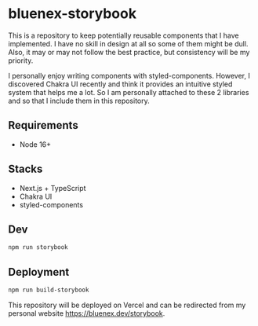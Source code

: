 
<Meta title="README" />

# bluenex-storybook

This is a repository to keep potentially reusable components that I have implemented. I have no skill in design at all so some of them might be dull. Also, it may or may not follow the best practice, but consistency will be my priority.

I personally enjoy writing components with styled-components. However, I discovered Chakra UI recently and think it provides an intuitive styled system that helps me a lot. So I am personally attached to these 2 libraries and so that I include them in this repository.

## Requirements

- Node 16+

## Stacks

- Next.js + TypeScript
- Chakra UI
- styled-components

## Dev

```sh
npm run storybook
```

## Deployment

```sh
npm run build-storybook
```

This repository will be deployed on Vercel and can be redirected from my personal website https://bluenex.dev/storybook.

